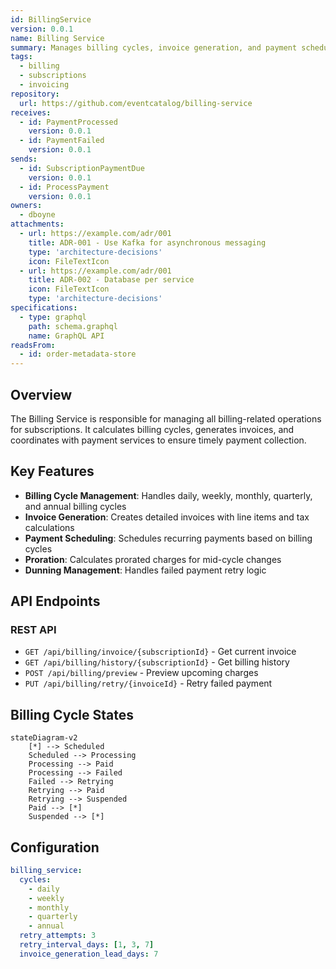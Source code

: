 ```yaml
---
id: BillingService
version: 0.0.1
name: Billing Service
summary: Manages billing cycles, invoice generation, and payment scheduling for subscriptions
tags:
  - billing
  - subscriptions
  - invoicing
repository:
  url: https://github.com/eventcatalog/billing-service
receives:
  - id: PaymentProcessed
    version: 0.0.1
  - id: PaymentFailed
    version: 0.0.1
sends:
  - id: SubscriptionPaymentDue
    version: 0.0.1
  - id: ProcessPayment
    version: 0.0.1
owners:
  - dboyne
attachments:
  - url: https://example.com/adr/001
    title: ADR-001 - Use Kafka for asynchronous messaging
    type: 'architecture-decisions'
    icon: FileTextIcon
  - url: https://example.com/adr/001
    title: ADR-002 - Database per service
    icon: FileTextIcon
    type: 'architecture-decisions'
specifications:
  - type: graphql
    path: schema.graphql
    name: GraphQL API
readsFrom:
  - id: order-metadata-store
---
```



## Overview

The Billing Service is responsible for managing all billing-related operations for subscriptions. It calculates billing cycles, generates invoices, and coordinates with payment services to ensure timely payment collection.

## Key Features

- **Billing Cycle Management**: Handles daily, weekly, monthly, quarterly, and annual billing cycles
- **Invoice Generation**: Creates detailed invoices with line items and tax calculations
- **Payment Scheduling**: Schedules recurring payments based on billing cycles
- **Proration**: Calculates prorated charges for mid-cycle changes
- **Dunning Management**: Handles failed payment retry logic

## API Endpoints

### REST API
- `GET /api/billing/invoice/{subscriptionId}` - Get current invoice
- `GET /api/billing/history/{subscriptionId}` - Get billing history
- `POST /api/billing/preview` - Preview upcoming charges
- `PUT /api/billing/retry/{invoiceId}` - Retry failed payment

## Billing Cycle States

```mermaid
stateDiagram-v2
    [*] --> Scheduled
    Scheduled --> Processing
    Processing --> Paid
    Processing --> Failed
    Failed --> Retrying
    Retrying --> Paid
    Retrying --> Suspended
    Paid --> [*]
    Suspended --> [*]
```

## Configuration

```yaml
billing_service:
  cycles:
    - daily
    - weekly
    - monthly
    - quarterly
    - annual
  retry_attempts: 3
  retry_interval_days: [1, 3, 7]
  invoice_generation_lead_days: 7
```

<Footer />
